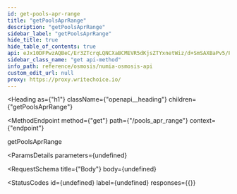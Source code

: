 ```yaml
---
id: get-pools-apr-range
title: "getPoolsAprRange"
description: "getPoolsAprRange"
sidebar_label: "getPoolsAprRange"
hide_title: true
hide_table_of_contents: true
api: eJx10DFPwzAQBeC/Er3ZTcrqLQNCXaBCMEVR5dKjsZTYxnetWiz/d+SmSAXBaPv5/Pkl+EDRiPVutYPGnmTt/chtiM/G7QkKYvYM3fUKTPFIsSwSDnGExiASWDeN58mz5dodJmvq0/kTWf2TWQixOJLbbK8QiYN3TAydssKO+C3aUFx/qyaSwV/FUAhGBmg0ocQ2JsRNvAate/fQCUU+T7url/WyfMzKSNB4LJBqUT3NwKpdr5AVgmeZjCt3nZlofqq6OKo2xOpb8oOaIOdQskInacJorCuzLk2kq7LDb2WvMHiWcpTS1jC9xjHnsv1xoHie2z+aaM22iLs+3xTwcP+CnL8AVp2dJQ==
sidebar_class_name: "get api-method"
info_path: reference/osmosis/numia-osmosis-api
custom_edit_url: null
proxy: https://proxy.writechoice.io/
---
```


<Heading
  as={"h1"}
  className={"openapi__heading"}
  children={"getPoolsAprRange"}
>
</Heading>

<MethodEndpoint
  method={"get"}
  path={"/pools_apr_range"}
  context={"endpoint"}
>
  
</MethodEndpoint>



getPoolsAprRange

<ParamsDetails
  parameters={undefined}
>
  
</ParamsDetails>

<RequestSchema
  title={"Body"}
  body={undefined}
>
  
</RequestSchema>

<StatusCodes
  id={undefined}
  label={undefined}
  responses={{}}
>
  
</StatusCodes>


      